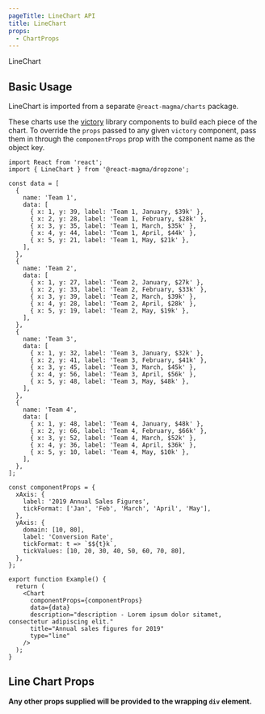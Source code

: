 ```yaml
---
pageTitle: LineChart API
title: LineChart
props:
  - ChartProps
---
```


<DocsHeading type="api">LineChart</DocsHeading>

## Basic Usage

LineChart is imported from a separate `@react-magma/charts` package.

These charts use the [victory](https://formidable.com/open-source/victory/docs/victory-chart/) library components to build each piece of the chart. To override the `props` passed to any given `victory` component, pass them in through the `componentProps` prop with the component name as the object key.

```tsx
import React from 'react';
import { LineChart } from '@react-magma/dropzone';

const data = [
  {
    name: 'Team 1',
    data: [
      { x: 1, y: 39, label: 'Team 1, January, $39k' },
      { x: 2, y: 28, label: 'Team 1, February, $28k' },
      { x: 3, y: 35, label: 'Team 1, March, $35k' },
      { x: 4, y: 44, label: 'Team 1, April, $44k' },
      { x: 5, y: 21, label: 'Team 1, May, $21k' },
    ],
  },
  {
    name: 'Team 2',
    data: [
      { x: 1, y: 27, label: 'Team 2, January, $27k' },
      { x: 2, y: 33, label: 'Team 2, February, $33k' },
      { x: 3, y: 39, label: 'Team 2, March, $39k' },
      { x: 4, y: 28, label: 'Team 2, April, $28k' },
      { x: 5, y: 19, label: 'Team 2, May, $19k' },
    ],
  },
  {
    name: 'Team 3',
    data: [
      { x: 1, y: 32, label: 'Team 3, January, $32k' },
      { x: 2, y: 41, label: 'Team 3, February, $41k' },
      { x: 3, y: 45, label: 'Team 3, March, $45k' },
      { x: 4, y: 56, label: 'Team 3, April, $56k' },
      { x: 5, y: 48, label: 'Team 3, May, $48k' },
    ],
  },
  {
    name: 'Team 4',
    data: [
      { x: 1, y: 48, label: 'Team 4, January, $48k' },
      { x: 2, y: 66, label: 'Team 4, February, $66k' },
      { x: 3, y: 52, label: 'Team 4, March, $52k' },
      { x: 4, y: 36, label: 'Team 4, April, $36k' },
      { x: 5, y: 10, label: 'Team 4, May, $10k' },
    ],
  },
];

const componentProps = {
  xAxis: {
    label: '2019 Annual Sales Figures',
    tickFormat: ['Jan', 'Feb', 'March', 'April', 'May'],
  },
  yAxis: {
    domain: [10, 80],
    label: 'Conversion Rate',
    tickFormat: t => `$${t}k`,
    tickValues: [10, 20, 30, 40, 50, 60, 70, 80],
  },
};

export function Example() {
  return (
    <Chart
      componentProps={componentProps}
      data={data}
      description="description - Lorem ipsum dolor sitamet, consectetur adipiscing elit."
      title="Annual sales figures for 2019"
      type="line"
    />
  );
}
```

## Line Chart Props

**Any other props supplied will be provided to the wrapping `div` element.**

<ChartProps />
